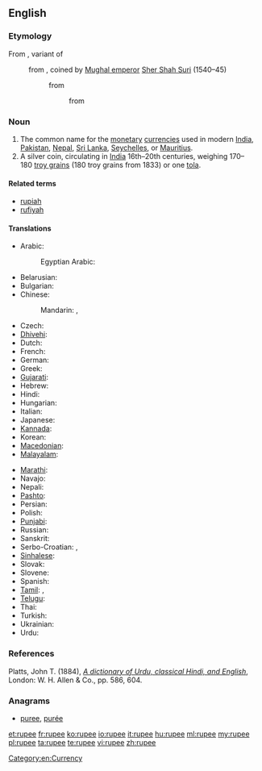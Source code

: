 ==English==
{{wikipedia}}

===Etymology===
From {{etyl|hi}} {{term|रुपीया|tr=rupīyā|lang=hi|sc=Deva}}, variant of {{term|रुपया|lang=hi|tr=rupayā|sc=Deva}}
: from {{etyl|ur}} {{term|رپيا|lang=ur|sc=ur-Arab|tr=rupayā}}, coined by [[w:Mughal Empire|Mughal emperor]] [[w:Sher Shah Suri|Sher Shah Suri]] (1540–45)
:: from {{etyl|sa}} {{term|रूप्यकं|lang=sa|sc=Deva|tr=rūpyakam||[[silver]] [[coin]]}}
::: from {{etyl|sa}} {{term|रूप्य|lang=sa|sc=Deva|tr=rūpya||[[wrought]] silver}}

===Noun===
{{en-noun}}

# The common name for the [[monetary]] [[currency|currencies]] used in modern [[India]], [[Pakistan]], [[Nepal]], [[Sri Lanka]], [[Seychelles]], or [[Mauritius]].
# A silver coin, circulating in [[India]] 16th–20th centuries, weighing 170–180&nbsp;[[troy grain]]s (180&nbsp;troy grains from 1833) or one [[tola]].

====Related terms====
* [[rupiah]]
* [[rufiyah]]

====Translations====
{{trans-top|monetary currency}}
* Arabic: {{t-|ar|روبية|f|tr=rubíyya|sc=Arab}}
*: Egyptian Arabic: {{tø|arz|روبيه|f|sc=Arab}}
* Belarusian: {{t-|be|рупія|f|tr=rúpija|sc=Cyrl}}
* Bulgarian: {{t-|bg|рупия|f|tr=rúpija|sc=Cyrl}}
* Chinese:
*: Mandarin: {{t|cmn|盧比|sc=Hani}},  {{t|cmn|卢比|tr=lúbǐ|sc=Hani}}
* Czech: {{t-|cs|rupie|f}}
* [[Dhivehi]]: {{t-|dv|ރުފިޔާ|tr=rufiyā|sc=Thaa}}
* Dutch: {{t-|nl|roepie|m}}
* French: {{t+|fr|roupie|f}}
* German: {{t+|de|Rupie|f}}
* Greek: {{t+|el|ρουπία|f|tr=roupía|sc=Grek}}
* [[Gujarati]]: {{t-|gu|રૂપિયો|tr=rupiyo|sc=Gujr}}
* Hebrew: {{t-|he|רופי}}
* Hindi: {{t-|hi|रुपया|m|tr=rupyā|xs=Hindi}}
* Hungarian: {{t+|hu|rúpia}}
* Italian: {{t+|it|rupia|f}}
* Japanese: {{t-|ja|ルピー|tr=rupī}}
* [[Kannada]]: {{t-|kn|ರೂಪಾಯಿ|tr=rūpāyi|sc=Knda|xs=Kannada}}
* Korean: {{t-|ko|루피|tr=rupi|sc=Hang}}
* [[Macedonian]]: {{t-|mk|рупија|f|tr=rúpija|sc=Cyrl}}
* [[Malayalam]]: {{t+|ml|രൂപ|tr=rūpa|sc=Mlym|xs=Malayalam}}
{{trans-mid}}
* [[Marathi]]: {{t-|mr|रुपया|tr=rupayā|sc=Deva}}
* Navajo: {{tø|nv|róópii}}
* Nepali: {{t-|ne|रुपैया|tr=rupaiyā|sc=Deva}}
* [[Pashto]]: {{t-|ps|روپۍ|tr=rupëi|sc=ps-Arab}}
* Persian: {{t-|fa|روپیہ|xs=Persian}}
* Polish: {{t+|pl|rupia|f}}
* [[Punjabi]]: {{t-|pa|ਰੁਪਈਆ|tr=rupiā|sc=Guru}}
* Russian: {{t+|ru|рупия|f|tr=rúpija}}
* Sanskrit: {{t-|sa|रूप्यकम्|tr=rupyakam|xs=Sanskrit}}
* Serbo-Croatian: {{t-|sh|рупија|sc=Cyrl|xs=Serbo-Croatian}}, {{t-|sh|rupija|f|sc=Cyrl|xs=Serbo-Croatian}}
* [[Sinhalese]]: {{t-|si|රුපියල|tr=rupiyal|sc=Sinh|xs=Sinhalese}}
* Slovak: {{t-|sk|rupia|f}}
* Slovene: {{t+|sl|rupija|f}}
* Spanish: {{t+|es|rupia|f}}
* [[Tamil]]: {{t-|ta|உரூபாய்|tr=urūpāy|xs=Tamil}}, {{t+|ta|ரூபாய்|tr=rūpāy|xs=Tamil}}
* [[Telugu]]: {{t-|te|రూపాయలు|tr=rūpāyi}}
* Thai: {{t-|th|รูปี|tr=roo-bpee|sc=Thai}}
* Turkish: {{t+|tr|rupi}}
* Ukrainian: {{t-|uk|рупія|f|tr=rúpija|xs=Ukrainian}}
* Urdu: {{t-|ur|روپیہ|tr=rupyā|xs=Urdu}}
{{trans-bottom}}

===References===
Platts, John T. (1884), ''[http://dsal.uchicago.edu/cgi-bin/philologic/contextualize.pl?p.4.platts.1549194 A dictionary of Urdu, classical Hindi, and English]'', London: W. H. Allen & Co., pp. 586, 604.

===Anagrams===
* [[puree#English|puree]], [[purée#English|purée]]

[[Category:en:Currency]]

[[et:rupee]]
[[fr:rupee]]
[[ko:rupee]]
[[io:rupee]]
[[it:rupee]]
[[hu:rupee]]
[[ml:rupee]]
[[my:rupee]]
[[pl:rupee]]
[[ta:rupee]]
[[te:rupee]]
[[vi:rupee]]
[[zh:rupee]]